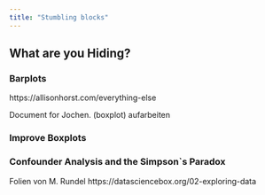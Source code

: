 ```yaml
---
title: "Stumbling blocks"
---
```



## What are you Hiding?

### Barplots
https://allisonhorst.com/everything-else

Document for Jochen. (boxplot) aufarbeiten

### Improve Boxplots


### Confounder Analysis and the Simpson`s Paradox

Folien von M. Rundel  https://datasciencebox.org/02-exploring-data


